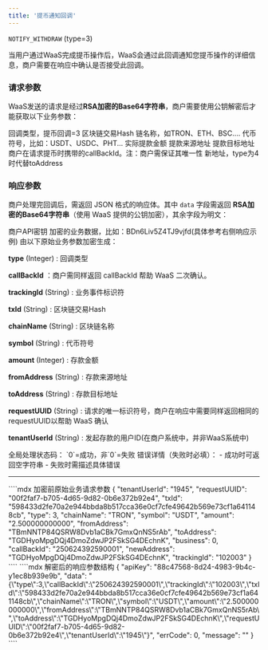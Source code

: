 ```yaml
---
title: '提币通知回调'
---
```


`NOTIFY_WITHDRAW` (type=3)

当用户通过WaaS完成提币操作后，WaaS会通过此回调通知您提币操作的详细信息，商户需要在响应中确认是否接受此回调。

### 请求参数
WaaS发送的请求是经过**RSA加密的Base64字符串**，商户需要使用公钥解密后才能获取以下业务参数：

<ResponseField name="提币回调请求参数" type="object">

<Expandable title="查看完整参数列表">

<ResponseField name="type" type="Integer" required="是" example="3">
回调类型，提币回调=3
</ResponseField>

<ResponseField name="txId" type="String" required="是" example="598433d2fe70a2e944bbda8b517cca36e0cf7cfe49642b569e73cf1a64">
区块链交易Hash
</ResponseField>

<ResponseField name="chainName" type="String" required="是" example="ETH">
链名称，如TRON、ETH、BSC....
</ResponseField>

<ResponseField name="symbol" type="String" required="是" example="TRON">
代币符号，比如：USDT、USDC、PHT...
</ResponseField>

<ResponseField name="amount" type="BigDecimal" required="是" example="2.500000000000">
实际提款金额
</ResponseField>

<ResponseField name="fromAddress" type="String" required="是" example="TBmNNTP84QSRW8Dvb1aCBk7GmxQnNS5rAb">
提款来源地址
</ResponseField>

<ResponseField name="toAddress" type="String" required="是" example="TGDHyoMpgDQj4DmoZdwJP2FSkSG4DEchno">
提款目标地址
</ResponseField>

<ResponseField name="callBackId" type="String" required="是" example="250624392590001">
商户在请求提币时携带的callBackId。注：商户需保证其唯一性
</ResponseField>

<ResponseField name="newAddress" type="string" required="是" example="TYLdkix4wqk1wLXbqbxrrY1oi1mHEM6uwP">
新地址，type为4时代替toAddress
</ResponseField>

</Expandable>

</ResponseField>

### 响应参数
商户处理完回调后，需返回 JSON 格式的响应体。其中 `data` 字段需返回 **RSA加密的Base64字符串**（使用 WaaS 提供的公钥加密），其余字段为明文：

<ResponseField name="提币回调响应参数" type="object">

<Expandable title="查看完整参数列表">

<ResponseField name="apiKey" type="String" required="是" example="88c47568-8d24-4983-9b4c-y1ec8b939e9b">
商户API密钥
</ResponseField>

<ResponseField name="data" type="String" required="是" example="BDn6Liv5Z4TJ9vjfdRiuq1gaQJuODth3zlC4...">
加密的业务数据，比如：BDn6Liv5Z4TJ9vjfd(具体参考右侧响应示例)
   由以下原始业务参数加密生成：

   **type** (Integer) : 回调类型

   **callBackId** ：商户需同样返回 callBackId 帮助 WaaS 二次确认。

   **trackingId** (String) : 业务事件标识符

   **txId** (String) : 区块链交易Hash

   **chainName** (String) : 区块链名称

   **symbol** (String) : 代币符号

   **amount** (Integer) : 存款金额

   **fromAddress** (String) : 存款来源地址

   **toAddress** (String) : 存款目标地址

   **requestUUID** (String) : 请求的唯一标识符号，商户在响应中需要同样返回相同的requestUUID以帮助 WaaS 确认

   **tenantUserId** (String) : 发起存款的用户ID(在商户系统中，并非WaaS系统中)
</ResponseField>

<ResponseField name="errCode" type="Integer" required="是" example="0">
全局处理状态码：
`0`=成功，非`0`=失败
</ResponseField>

<ResponseField name="message" type="String" required="是" example="">
错误详情（失败时必填）：
- 成功时可返回空字符串
- 失败时需描述具体错误
</ResponseField>

</Expandable>

</ResponseField>

---

<RequestExample>
````mdx 加密前原始业务请求参数
{
  "tenantUserId": "1945",
  "requestUUID": "00f2faf7-b705-4d65-9d82-0b6e372b92e4",
  "txId": "598433d2fe70a2e944bbda8b517cca36e0cf7cfe49642b569e73cf1a641148cb",
  "type": 3,
  "chainName": "TRON",
  "symbol": "USDT",
  "amount": "2.500000000000",
  "fromAddress": "TBmNNTP84QSRW8Dvb1aCBk7GmxQnNS5rAb",
  "toAddress": "TGDHyoMpgDQj4DmoZdwJP2FSkSG4DEchnK",
  "business": 0,
  "callBackId": "250624392590001",
  "newAddress": "TGDHyoMpgDQj4DmoZdwJP2FSkSG4DEchnK",
  "trackingId": "102003"
}
````
</RequestExample>


<ResponseExample>
````mdx 解密后的响应参数结构
{
  "apiKey": "88c47568-8d24-4983-9b4c-y1ec8b939e9b",
  "data": "{\"type\":3,\"callBackId\":\"250624392590001\",\"trackingId\":\"102003\",\"txId\":\"598433d2fe70a2e944bbda8b517cca36e0cf7cfe49642b569e73cf1a641148cb\",\"chainName\":\"TRON\",\"symbol\":\"USDT\",\"amount\":\"2.500000000000\",\"fromAddress\":\"TBmNNTP84QSRW8Dvb1aCBk7GmxQnNS5rAb\",\"toAddress\":\"TGDHyoMpgDQj4DmoZdwJP2FSkSG4DEchnK\",\"requestUUID\":\"00f2faf7-b705-4d65-9d82-0b6e372b92e4\",\"tenantUserId\":\"1945\"}",
  "errCode": 0,
  "message": ""
}
````
</ResponseExample>

